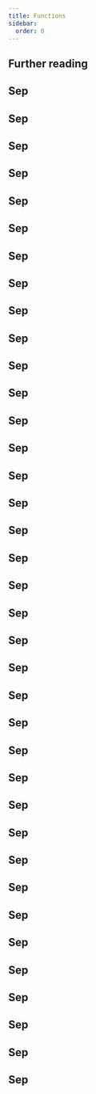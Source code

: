 ```yaml
---
title: Functions
sidebar:
  order: 0
---
```



## Further reading

<FunctTableModal />

## Sep

## Sep

## Sep

## Sep

## Sep

## Sep

## Sep

## Sep

## Sep

## Sep

## Sep

## Sep

## Sep

## Sep

## Sep

## Sep

## Sep

## Sep

## Sep

## Sep

## Sep

## Sep

## Sep

## Sep

## Sep

## Sep

## Sep

## Sep

## Sep

## Sep

## Sep

## Sep

## Sep

## Sep

## Sep

## Sep

## Sep
